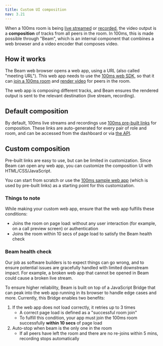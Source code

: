 ```yaml
---
title: Custom UI composition
nav: 3.21
---
```


When a 100ms room is being [live streamed](./live-streaming) or [recorded](./recordings), the video output is a **composition** of tracks from all peers in the room. In 100ms, this is made possible through "Beam", which is an internal component that combines a web browser and a video encoder that composes video.

## How it works

The Beam web browser opens a web app, using a URL (also called "meeting URL"). This web app needs to use the [100ms web SDK](../../../../javascript/v2/quickstart/javascript-quickstart), so that it can [join a 100ms room](../../../../javascript/v2/how-to-guides/set-up-video-conferencing/join) and [render video](../../../../javascript/v2/how-to-guides/set-up-video-conferencing/render-video/overview) for peers in the room.

The web app is composing different tracks, and Beam ensures the rendered output is sent to the relevant destination (live stream, recording).

## Default composition

By default, 100ms live streams and recordings use [100ms pre-built links](../prebuilt/prebuilt) for composition. These links are auto-generated for every pair of role and room, and can be accessed from the dashboard or via [the API](../prebuilt/room-codes/room-links).

## Custom composition

Pre-built links are easy to use, but can be limited in customization. Since Beam can open any web app, you can customize the composition UI with HTML/CSS/JavaScript.

You can start from scratch or use the [100ms sample web app](../../../../javascript/v2/quickstart/react-sample-app/quickstart) (which is used by pre-built links) as a starting point for this customization.

### Things to note

While making your custom web app, ensure that the web app fulfills these conditions:

* Joins the room on page load: without any user interaction (for example, on a call preview screen) or authentication
* Joins the room within 10 secs of page load to satisfy the Beam health check

### Beam health check

Our job as software builders is to expect things can go wrong, and to ensure potential issues are gracefully handled with limited downstream impact. For example, a broken web app that cannot be opened in Beam could cause a broken live stream.

To ensure higher reliability, Beam is built on top of a JavaScript Bridge that can peak into the web app running in its browser to handle edge cases and more. Currently, this Bridge enables two benefits:

1. If the web app does not load correctly, it retries up to 3 times
    * A correct page load is defined as a "successful room join"
    * To fulfill this condition, your app must join the 100ms room successfully **within 10 secs** of page load
1. Auto-stop when beam is the only one in the room
    * If all peers have left the room and there are no re-joins within 5 mins, recording stops automatically 

